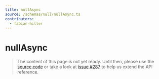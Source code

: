 ```yaml
---
title: nullAsync
source: /schemas/null/nullAsync.ts
contributors:
  - fabian-hiller
---
```


# nullAsync

> The content of this page is not yet ready. Until then, please use the [source code](https://github.com/fabian-hiller/valibot/blob/main/library/src/schemas/null/nullAsync.ts) or take a look at [issue #287](https://github.com/fabian-hiller/valibot/issues/287) to help us extend the API reference.
